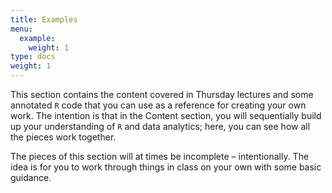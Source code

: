 ```yaml
---
title: Examples
menu:
  example:
    weight: 1
type: docs
weight: 1
---
```


This section contains the content covered in Thursday lectures and some annotated `R` code that you can use as a reference for creating your own work. The intention is that in the Content section, you will sequentially build up your understanding of `R` and data analytics; here, you can see how all the pieces work together.

The pieces of this section will at times be incomplete -- intentionally. The idea is for you to work through things in class on your own with some basic guidance.


<!-- In class, we will work with `R` in real time and post the day's examples in a video linked at the end.^[I might edit these videos for length and because I like to talk to myself when I'm programming. Also, too much swearing.] Hopefully, you'll find it useful to watch the practice of coding. You'll also notice me make all sorts of errors. This is normal. If you're finding yourself making lots of errors and generally struggling to get your code to run, start by working with the final code and reverse-engineer the solution you want. -->

<!-- All lecture videos are posted to [our SSC442 channel on Mediaspace <fa-s <i class="fas fa-film"></i>](https://mediaspace.msu.edu/channel/SSC442+-+Spring+2021+-+KIRKPATRICK/199607633/subscribe). -->